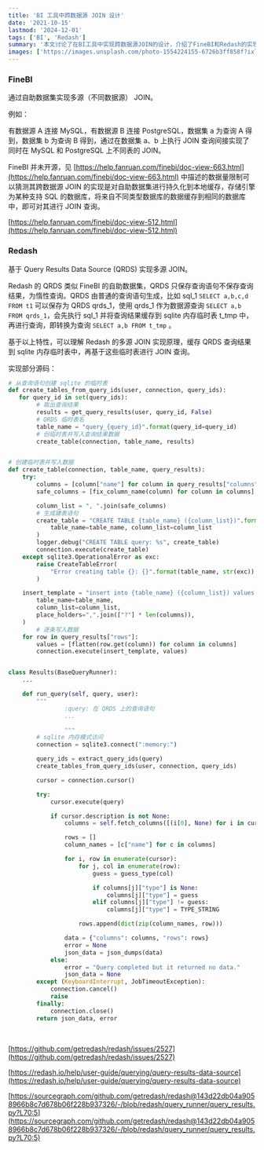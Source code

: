 ```yaml
---
title: 'BI 工具中跨数据源 JOIN 设计'
date: '2021-10-15'
lastmod: '2024-12-01'
tags: ['BI', 'Redash']
summary: '本文讨论了在BI工具中实现跨数据源JOIN的设计，介绍了FineBI和Redash的实现方式。FineBI通过自助数据集支持多源JOIN，而Redash则利用查询结果数据源（QRDS）实现惰性查询和临时表的使用。文中还提供了部分源码示例，展示了如何从查询语句创建SQLite临时表并执行JOIN查询。'
images: ['https://images.unsplash.com/photo-1554224155-6726b3ff858f?ixlib=rb-1.2.1&q=85&fm=jpg&crop=entropy&cs=srgb']
---
```


### FineBI

通过自助数据集实现多源（不同数据源） JOIN。

例如：

有数据源 A 连接 MySQL，有数据源 B 连接 PostgreSQL，数据集 a 为查询 A 得到，数据集 b 为查询 B 得到，通过在数据集 a、b 上执行 JOIN 查询间接实现了同时在 MySQL 和 PostgreSQL 上不同表的 JOIN。

FineBI 并未开源，见 [https://help.fanruan.com/finebi/doc-view-663.html](https://help.fanruan.com/finebi/doc-view-663.html) 中描述的数据量限制可以猜测其跨数据源 JOIN 的实现是对自助数据集进行持久化到本地缓存，存储引擎为某种支持 SQL 的数据库，将来自不同类型数据库的数据缓存到相同的数据库中，即可对其进行 JOIN 查询。

[https://help.fanruan.com/finebi/doc-view-512.html](https://help.fanruan.com/finebi/doc-view-512.html)

### Redash

基于 Query Results Data Source (QRDS) 实现多源 JOIN。

Redash 的 QRDS 类似 FineBI 的自助数据集，QRDS 只保存查询语句不保存查询结果，为惰性查询。QRDS 由普通的查询语句生成，比如 sql_1 `SELECT a,b,c,d FROM t1` 可以保存为 QRDS qrds_1，使用 qrds_1 作为数据源查询 `SELECT a,b FROM qrds_1`，会先执行 sql_1 并将查询结果缓存到 sqlite 内存临时表 t_tmp 中，再进行查询，即转换为查询 `SELECT a,b FROM t_tmp` 。

基于以上特性，可以理解 Redash 的多源 JOIN 实现原理，缓存 QRDS 查询结果到 sqlite 内存临时表中，再基于这些临时表进行 JOIN 查询。

实现部分源码：


```python
# 从查询语句创建 sqlite 的临时表
def create_tables_from_query_ids(user, connection, query_ids):
   for query_id in set(query_ids):
        # 取出查询结果
        results = get_query_results(user, query_id, False)
        # QRDS 临时表名
        table_name = "query_{query_id}".format(query_id=query_id)
        # 创临时表并写入查询结果数据
        create_table(connection, table_name, results)


# 创建临时表并写入数据
def create_table(connection, table_name, query_results):
    try:
        columns = [column["name"] for column in query_results["columns"]]
        safe_columns = [fix_column_name(column) for column in columns]

        column_list = ", ".join(safe_columns)
        # 生成建表语句
        create_table = "CREATE TABLE {table_name} ({column_list})".format(
            table_name=table_name, column_list=column_list
        )
        logger.debug("CREATE TABLE query: %s", create_table)
        connection.execute(create_table)
    except sqlite3.OperationalError as exc:
        raise CreateTableError(
            "Error creating table {}: {}".format(table_name, str(exc))
        )

    insert_template = "insert into {table_name} ({column_list}) values ({place_holders})".format(
        table_name=table_name,
        column_list=column_list,
        place_holders=",".join(["?"] * len(columns)),
    )
		# 逐条写入数据
    for row in query_results["rows"]:
        values = [flatten(row.get(column)) for column in columns]
        connection.execute(insert_template, values)


class Results(BaseQueryRunner):
    ...

    def run_query(self, query, user):
        """
				:query: 在 QRDS 上的查询语句
				...

				"""
        # sqlite 内存模式访问
        connection = sqlite3.connect(":memory:")

        query_ids = extract_query_ids(query)
        create_tables_from_query_ids(user, connection, query_ids)

        cursor = connection.cursor()

        try:
            cursor.execute(query)

            if cursor.description is not None:
                columns = self.fetch_columns([(i[0], None) for i in cursor.description])

                rows = []
                column_names = [c["name"] for c in columns]

                for i, row in enumerate(cursor):
                    for j, col in enumerate(row):
                        guess = guess_type(col)

                        if columns[j]["type"] is None:
                            columns[j]["type"] = guess
                        elif columns[j]["type"] != guess:
                            columns[j]["type"] = TYPE_STRING

                    rows.append(dict(zip(column_names, row)))

                data = {"columns": columns, "rows": rows}
                error = None
                json_data = json_dumps(data)
            else:
                error = "Query completed but it returned no data."
                json_data = None
        except (KeyboardInterrupt, JobTimeoutException):
            connection.cancel()
            raise
        finally:
            connection.close()
        return json_data, error
```

<br/>

[https://github.com/getredash/redash/issues/2527](https://github.com/getredash/redash/issues/2527)

[https://redash.io/help/user-guide/querying/query-results-data-source](https://redash.io/help/user-guide/querying/query-results-data-source)

[https://sourcegraph.com/github.com/getredash/redash@143d22db04a9058966b8c7d678b06f228b937326/-/blob/redash/query_runner/query_results.py?L70:5](https://sourcegraph.com/github.com/getredash/redash@143d22db04a9058966b8c7d678b06f228b937326/-/blob/redash/query_runner/query_results.py?L70:5)

<br/>

